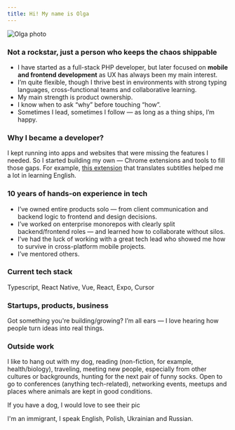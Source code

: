 ```yaml
---
title: Hi! My name is Olga
---
```



<Image src="/images/me.jpeg" alt="Olga photo" width={250} height={250} className="avatar-img"/>

### Not a rockstar, just a person who keeps the chaos shippable
- I have started as a full-stack PHP developer, but later focused on **mobile and frontend development** as UX has always been my main interest.
- I’m quite flexible, though I thrive best in environments with strong typing languages, cross-functional teams and collaborative learning.
- My main strength is product ownership.
- I know when to ask “why” before touching “how”.
- Sometimes I lead, sometimes I follow — as long as a thing ships, I’m happy.

### Why I became a developer?
I kept running into apps and websites that were missing the features I needed.
So I started building my own — Chrome extensions and tools to fill those gaps.
For example, [this extension](https://youtu.be/4_J4AvmPMNo?si=Z-PdDIQauuuIsZDP) that translates subtitles helped me a lot in learning English.

### 10 years of hands-on experience in tech
- I’ve owned entire products solo — from client communication and backend logic to frontend and design decisions.
- I’ve worked on enterprise monorepos with clearly split backend/frontend roles — and learned how to collaborate without silos.
- I’ve had the luck of working with a great tech lead who showed me how to survive in cross-platform mobile projects.
- I’ve mentored others.

### Current tech stack
Typescript, React Native, Vue, React, Expo, Cursor

### Startups, products, business
Got something you're building/growing? I’m all ears — I love hearing how people turn ideas into real things.

### Outside work
I like to hang out with my dog, reading (non-fiction, for example, health/biology), traveling, meeting new people,
especially from other cultures or backgrounds, hunting for the next pair of funny socks.
Open to go to conferences (anything tech-related), networking events, meetups and places where animals are kept in good conditions.

<Callout type='warning' emoji="🐶">If you have a dog, I would love to see their pic</Callout>

I'm an immigrant, I speak English, Polish, Ukrainian and Russian.

